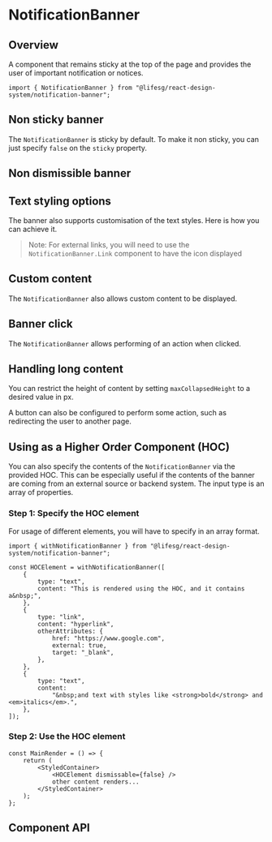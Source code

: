 
<Meta of={NotificationBannerStories} />

# NotificationBanner

## Overview

A component that remains sticky at the top of the page and provides the user of important notification or notices.

```tsx
import { NotificationBanner } from "@lifesg/react-design-system/notification-banner";
```

<Canvas of={NotificationBannerStories.Default} />

## Non sticky banner

The `NotificationBanner` is sticky by default. To make it non sticky, you can just specify `false` on the `sticky`
property.

<Canvas of={NotificationBannerStories.NonSticky} />

## Non dismissible banner

<Canvas of={NotificationBannerStories.NonDismissible} />

## Text styling options

The banner also supports customisation of the text styles. Here is how you can achieve it.

> Note: For external links, you will need to use the `NotificationBanner.Link` component to have the icon displayed

<Canvas of={NotificationBannerStories.TextStylingOptions} />

## Custom content

The `NotificationBanner` also allows custom content to be displayed.

<Canvas of={NotificationBannerStories.CustomContent} />

## Banner click

The `NotificationBanner` allows performing of an action when clicked.

<Canvas of={NotificationBannerStories.ClickableBanner} />

## Handling long content

You can restrict the height of content by setting `maxCollapsedHeight` to a
desired value in px.

A button can also be configured to perform some action,
such as redirecting the user to another page.

<Canvas of={NotificationBannerStories.HandlingLongContent} />

## Using as a Higher Order Component (HOC)

You can also specify the contents of the `NotificationBanner` via the provided
HOC. This can be especially useful if the contents of the banner are coming
from an external source or backend system. The input type is an array of
properties.

<Canvas of={NotificationBannerStories.HigherOrderComponent} />

### Step 1: Specify the HOC element

For usage of different elements, you will have to specify in an array format.

```tsx
import { withNotificationBanner } from "@lifesg/react-design-system/notification-banner";

const HOCElement = withNotificationBanner([
    {
        type: "text",
        content: "This is rendered using the HOC, and it contains a&nbsp;",
    },
    {
        type: "link",
        content: "hyperlink",
        otherAttributes: {
            href: "https://www.google.com",
            external: true,
            target: "_blank",
        },
    },
    {
        type: "text",
        content:
            "&nbsp;and text with styles like <strong>bold</strong> and <em>italics</em>.",
    },
]);
```

### Step 2: Use the HOC element

```tsx
const MainRender = () => {
    return (
        <StyledContainer>
            <HOCElement dismissable={false} />
            other content renders...
        </StyledContainer>
    );
};
```

## Component API

<PropsTable />
